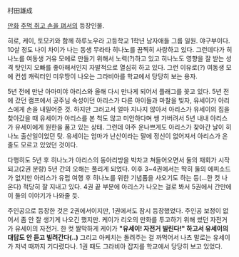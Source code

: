 村田雄成

[[만화]] [[주먹 쥐고 손을 펴서]]의 등장인물.

히로, 케이, 토모키와 함께 하루노우라 고등학교 1학년 남자애들 그룹 일원. 야구부이다. 10살 정도 나이 차이가 나는 동생 무라타 히나노를 끔찍히 사랑하고 있다. 그런데다가 히나노를 여동생 거유 모에로 만들기 위해서 노력(?)하고 있고 히나노도 영향을 잘 받는 성격 탓인지 오빠를 좋아해서인지 자발적으로 열심히 하고 있다. 그런 이유로(?) 여동생 모에 컨셉 캐릭터인 미우땅이 나오는 그라비아를 학교에서 당당히 보는 용자.

5년 전에 만난 아마미야 아리스와 올해 다시 만나게 되어서 플래그를 꽂고 있다. 5년 전에 갔던 캠프에서 공주님 속성이던 아리스가 다른 아이들과 마찰을 빚자, 유세이가 아리스에게 손을 내밀어준 것. 하지만 그러고서 얼마 지나지 않아서 아리스가 유세이의 집을 찾아갔을 때 유세이가 아리스를 본 척도 않고 미안하다며 쌩 가버려서 5년 내내 아리스가 유세이에게 원한을 품고 있는 상태. 그런데 아주 운나쁘게도 아리스가 찾아간 날이 히나노 출산일이었던 탓. 유세이는 엄마가 난산이라는 말에 정신이 없어져서 아리스가 온 줄도 모르고 있었던 것이다. 

다행히도 5년 후 히나노가 아리스의 동아리방을 박차고 쳐들어오면서 둘의 재회가 시작되고(2권 분량) 5년 간의 오해는 풀리게 되었다. 이후 3~4권에서는 딱히 둘의 에피소드가 없지만 아리스가 유럽 여행 후 히나노를 위한 기념품을 사오기도 하는 등(...한 컷 나온다) 적당히 잘 지내고 있다. 4권 끝 부분에 아리스가 나오는 걸로 봐서 5권에서 간만에 이 둘의 이야기가 나와줄 듯. 

주인공으로 등장한 것은 2권에서이지만, 1권에서도 잠시 등장했었다. 주인공 보정이 없어서 좀 안 잘 생기게 나오긴 했지만. 케이가 리오의 만화를 투고하기 위해 썼던 자전거가 유세이의 자전거. 한 컷 짤막하게 케이가 '''"유세이! 자전거 빌린다!" 하고서 유세이의 대답도 안 듣고 빌려간다(..)''' 그리고 아케치는 돌려주는 걸 까먹어서 나츠 말로는 유세이가 저녁 때까지 기다렸다나. 1권 때도 그라비아 잡지를 학교에서 당당히 보고 있었다. 

